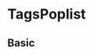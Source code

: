 
<Meta title="Components/Data Display/TagsPoplist" component={TagsPoplist} />

# TagsPoplist

## Basic

<Canvas>
  <Story name="basic">
    <div style={{ width: 250 }}>
      <TagsPoplist tags={['smooth', 'code']} />
    </div>
  </Story>
</Canvas>

<Canvas>
  <Story name="popped">
    <div style={{ width: 250 }}>
      <TagsPoplist
        tags={[
          'smooth',
          'code',
          'lamaison_paris',
          'scaleway',
          'paris',
          'cloud',
        ]}
      />
    </div>
  </Story>
</Canvas>

<Canvas>
  <Story name="large">
    <div style={{ width: 350 }}>
      <TagsPoplist
        threshold={2}
        tags={[
          'very',
          'large',
          'large',
          'large',
          'large',
          'large',
          'large',
          'large',
          'large',
          'large',
          'large',
          'large',
          'large',
          'large',
          'large',
          'large',
          'large',
          'large',
          'large',
          'large',
          'large',
          'large',
          'large',
          'large',
          'large',
          'large',
          'large',
          'large',
          'large',
          'large',
          'large',
          'large',
          'large',
          'large',
          'large',
          'large',
          'large',
          'large',
          'large',
          'large',
          'large',
          'large',
          'large',
          'large',
          'large',
          'large',
          'large',
          'large',
          'large',
          'large',
          'large',
          'tooltip',
          'scaleway',
          'paris',
          'cloud',
        ]}
      />
    </div>
  </Story>
</Canvas>
